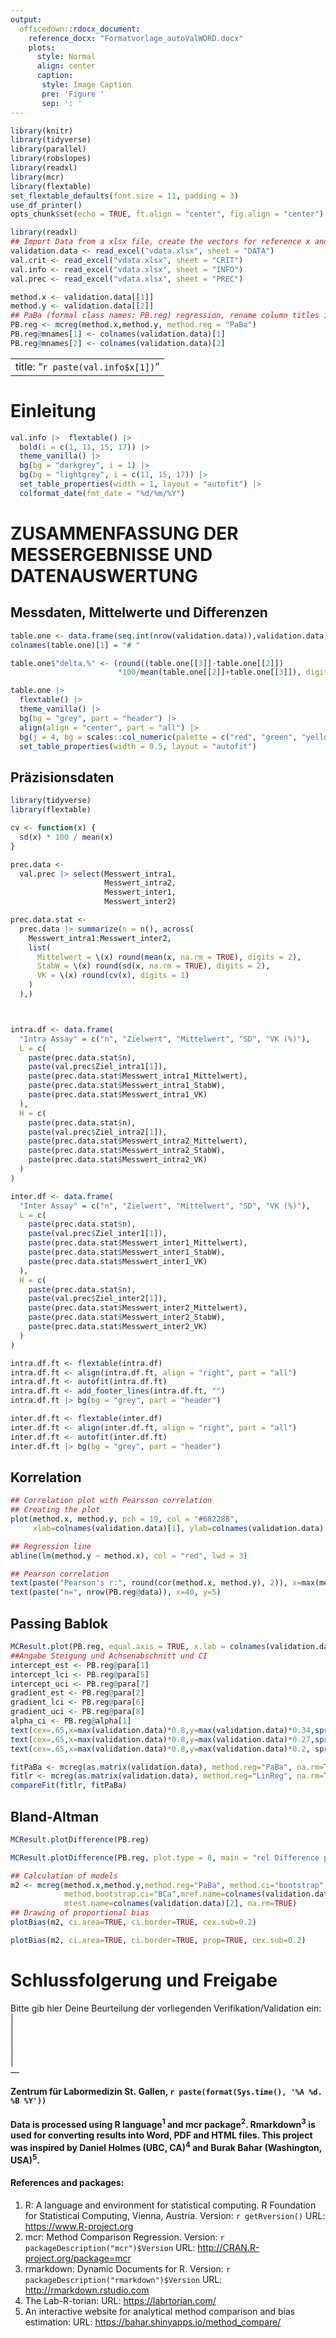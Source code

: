 ```yaml
---
output: 
  officedown::rdocx_document:
    reference_docx: "Formatvorlage_autoValWORD.docx"
    plots:
      style: Normal
      align: center
      caption:
       style: Image Caption
       pre: 'Figure '
       sep: ': '
---
```


```r

library(knitr)
library(tidyverse)
library(parallel)
library(robslopes)
library(readxl)
library(mcr)
library(flextable)
set_flextable_defaults(font.size = 11, padding = 3)
use_df_printer()
opts_chunk$set(echo = TRUE, ft.align = "center", fig.align = "center")
```

<!-- Prepare libraries and import data from Excel -->

<!-- create vectors method.x and method.y, run Passing Bablok regression -->

<!-- change column names in PB.reg@mnames to prepare for dynamic title-, axis- & legend labels-->

```r
library(readxl)
## Import Data from a xlsx file, create the vectors for reference x and test y
validation.data <- read_excel("vdata.xlsx", sheet = "DATA")
val.crit <- read_excel("vdata.xlsx", sheet = "CRIT")
val.info <- read_excel("vdata.xlsx", sheet = "INFO")
val.prec <- read_excel("vdata.xlsx", sheet = "PREC")

method.x <- validation.data[[1]]
method.y <- validation.data[[2]]
## PaBa (formal class names: PB.reg) regression, rename column titles in PB.reg@mnames
PB.reg <- mcreg(method.x,method.y, method.reg = "PaBa")
PB.reg@mnames[1] <- colnames(validation.data)[1]
PB.reg@mnames[2] <- colnames(validation.data)[2]

```

---
title: "`r paste(val.info$x[1])`"  
---  
  
# Einleitung 


```r

val.info |>  flextable() |> 
  bold(i = c(1, 11, 15, 17)) |> 
  theme_vanilla() |>   
  bg(bg = "darkgrey", i = 1) |> 
  bg(bg = "lightgrey", i = c(11, 15, 17)) |> 
  set_table_properties(width = 1, layout = "autofit") |> 
  colformat_date(fmt_date = "%d/%m/%Y")

```


\newpage
# ZUSAMMENFASSUNG DER MESSERGEBNISSE UND DATENAUSWERTUNG
## Messdaten, Mittelwerte und Differenzen 
  
```r
table.one <- data.frame(seq.int(nrow(validation.data)),validation.data)
colnames(table.one)[1] = "# "

table.one$"delta.%" <- (round((table.one[[3]]-table.one[[2]])
                        *100/mean(table.one[[2]]+table.one[[3]]), digits = 1))

table.one |> 
  flextable() |>  
  theme_vanilla() |>  
  bg(bg = "grey", part = "header") |> 
  align(align = "center", part = "all") |> 
  bg(j = 4, bg = scales::col_numeric(palette = c("red", "green", "yellow"), domain = c(-20, 20))) |> 
  set_table_properties(width = 0.5, layout = "autofit")
```

\newpage

## Präzisionsdaten

```r
library(tidyverse)
library(flextable)

cv <- function(x) {
  sd(x) * 100 / mean(x)
}

prec.data <-
  val.prec |> select(Messwert_intra1,
                     Messwert_intra2,
                     Messwert_inter1,
                     Messwert_inter2)

prec.data.stat <-
  prec.data |> summarize(n = n(), across(
    Messwert_intra1:Messwert_inter2,
    list(
      Mittelwert = \(x) round(mean(x, na.rm = TRUE), digits = 2),
      StabW = \(x) round(sd(x, na.rm = TRUE), digits = 2),
      VK = \(x) round(cv(x), digits = 1)
    )
  ),)



intra.df <- data.frame(
  "Intra Assay" = c("n", "Zielwert", "Mittelwert", "SD", "VK (%)"),
  L = c(
    paste(prec.data.stat$n),
    paste(val.prec$Ziel_intra1[1]),
    paste(prec.data.stat$Messwert_intra1_Mittelwert),
    paste(prec.data.stat$Messwert_intra1_StabW),
    paste(prec.data.stat$Messwert_intra1_VK)
  ),
  H = c(
    paste(prec.data.stat$n),
    paste(val.prec$Ziel_intra2[1]),
    paste(prec.data.stat$Messwert_intra2_Mittelwert),
    paste(prec.data.stat$Messwert_intra2_StabW),
    paste(prec.data.stat$Messwert_intra2_VK)
  )
)

inter.df <- data.frame(
  "Inter Assay" = c("n", "Zielwert", "Mittelwert", "SD", "VK (%)"),
  L = c(
    paste(prec.data.stat$n),
    paste(val.prec$Ziel_inter1[1]),
    paste(prec.data.stat$Messwert_inter1_Mittelwert),
    paste(prec.data.stat$Messwert_inter1_StabW),
    paste(prec.data.stat$Messwert_inter1_VK)
  ),
  H = c(
    paste(prec.data.stat$n),
    paste(val.prec$Ziel_inter2[1]),
    paste(prec.data.stat$Messwert_inter2_Mittelwert),
    paste(prec.data.stat$Messwert_inter2_StabW),
    paste(prec.data.stat$Messwert_inter2_VK)
  )
)


```


```r
intra.df.ft <- flextable(intra.df)
intra.df.ft <- align(intra.df.ft, align = "right", part = "all")
intra.df.ft <- autofit(intra.df.ft)
intra.df.ft <- add_footer_lines(intra.df.ft, "")
intra.df.ft |> bg(bg = "grey", part = "header")

```
  

```r
inter.df.ft <- flextable(inter.df)
inter.df.ft <- align(inter.df.ft, align = "right", part = "all")
inter.df.ft <- autofit(inter.df.ft)
inter.df.ft |> bg(bg = "grey", part = "header")

```


## Korrelation

<!-- Pearsson correlation and plot, sample number n from PB.reg@data -->

```r

## Correlation plot with Pearsson correlation
## Creating the plot
plot(method.x, method.y, pch = 19, col = "#68228B", 
     xlab=colnames(validation.data)[1], ylab=colnames(validation.data)[2])

## Regression line
abline(lm(method.y ~ method.x), col = "red", lwd = 3)

## Pearson correlation
text(paste("Pearson's r:", round(cor(method.x, method.y), 2)), x=max(method.x)*0.85, y=max(method.y)*0.1)
text(paste("n=", nrow(PB.reg@data)), x=40, y=5)

```


\newpage
## Passing Bablok

<!-- Passing Bablok Plot mit Steigung, Achsenabschnitt, Spearman's correlation  -->

```r

MCResult.plot(PB.reg, equal.axis = TRUE, x.lab = colnames(validation.data)[1], y.lab = colnames(validation.data)[2], points.col = "#68228B", points.pch = 19, ci.area = TRUE, ci.area.col = "#0000FF50", main = paste("Validation", colnames(validation.data)[2], "vs", colnames(validation.data)[1]), sub = "", add.cor = TRUE, cor.method = "spearman", add.grid = FALSE, points.cex = 1)
##Angabe Steigung und Achsenabschnitt und CI
intercept_est <- PB.reg@para[1]
intercept_lci <- PB.reg@para[5]
intercept_uci <- PB.reg@para[7]
gradient_est <- PB.reg@para[2]
gradient_lci <- PB.reg@para[6]
gradient_uci <- PB.reg@para[8]
alpha_ci <- PB.reg@alpha[1]
text(cex=.65,x=max(validation.data)*0.8,y=max(validation.data)*0.34,sprintf("Gradient : %4.2f (%4.2f - %4.2f)", gradient_est, gradient_lci, gradient_uci))
text(cex=.65,x=max(validation.data)*0.8,y=max(validation.data)*0.27,sprintf("Intercept : %4.2f (%4.2f - %4.2f)", intercept_est, intercept_lci, intercept_uci))
text(cex=.65,x=max(validation.data)*0.8,y=max(validation.data)*0.2, sprintf("alpha : %4.2f", alpha_ci))

```

```r
fitPaBa <- mcreg(as.matrix(validation.data), method.reg="PaBa", na.rm=TRUE)
fitlr <- mcreg(as.matrix(validation.data), method.reg="LinReg", na.rm=TRUE)
compareFit(fitlr, fitPaBa)
```

\newpage

## Bland-Altman

```r
MCResult.plotDifference(PB.reg)
```

```r

MCResult.plotDifference(PB.reg, plot.type = 8, main = "rel Difference plot")
```

```r
## Calculation of models
m2 <- mcreg(method.x,method.y,method.reg="PaBa", method.ci="bootstrap",
            method.bootstrap.ci="BCa",mref.name=colnames(validation.data)[1],
            mtest.name=colnames(validation.data)[2], na.rm=TRUE)
## Drawing of proportional bias
plotBias(m2, ci.area=TRUE, ci.border=TRUE, cex.sub=0.2)

```

```r
plotBias(m2, ci.area=TRUE, ci.border=TRUE, prop=TRUE, cex.sub=0.2)
```

\newpage

# Schlussfolgerung und Freigabe



<!-- User Input zur Beurteilung und Freigabe -->

Bitte gib hier Deine Beurteilung der vorliegenden Verifikation/Validation ein:\
\|\
\|\
\|\
\|\
\|\
---

**Zentrum für Labormedizin St. Gallen, `r paste(format(Sys.time(), '%A %d. %B %Y'))`**

#### Data is processed using R language^1^ and mcr package^2^. Rmarkdown^3^ is used for converting results into Word, PDF and HTML files. This project was inspired by Daniel Holmes (UBC, CA)^4^ and Burak Bahar (Washington, USA)^5^.

#### References and packages:

1.  R: A language and environment for statistical computing. R Foundation for Statistical Computing, Vienna, Austria. Version: `r getRversion()` URL: <https://www.R-project.org>
2.  mcr: Method Comparison Regression. Version: `r packageDescription("mcr")$Version` URL: <http://CRAN.R-project.org/package=mcr>
3.  rmarkdown: Dynamic Documents for R. Version: `r packageDescription("rmarkdown")$Version` URL: <http://rmarkdown.rstudio.com>
4.  The Lab-R-torian: URL: <https://labrtorian.com/>
5.  An interactive website for analytical method comparison and bias estimation: URL: <https://bahar.shinyapps.io/method_compare/>
